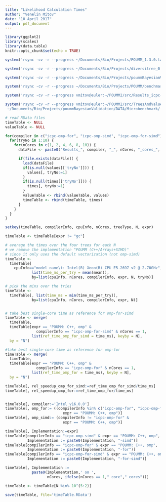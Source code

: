 ```yaml
---
title: "Likelihood Calculation Times"
author: "Venelin Mitov"
date: "10 April 2017"
output: pdf_document
---
```


```r
library(ggplot2)
library(scales)
library(data.table)
knitr::opts_chunk$set(echo = TRUE)
```

```r
system('rsync -cv -r --progress ~/Documents/Bio/Projects/POUMM_1.3.0.tar.gz vmitov@euler:~/')

system('rsync -cv -r --progress ~/Documents/Bio/Projects/diversitree_0.9-9.tar.gz vmitov@euler:~/')

system('rsync -cv -r --progress ~/Documents/Bio/Projects/poummBayesianValidation/DATA/Microbenchmark/microbenchmark.R vmitov@euler:~/POUMM2/src/microbenchmark.R ')

system('rsync -cv -r --progress ~/Documents/Bio/Projects/POUMM/benchmark/runMicrobenchmark.sh vmitov@euler:~/POUMM2/src/')

system('rsync -cv -r --progress vmitov@euler:~/POUMM2/src/Results_icpc-omp-*.RData ~/Documents/Bio/Projects/poummBayesianValidation/DATA/Microbenchmark/')

system('rsync -cv -r --progress vmitov@euler:~/POUMM2/src/TreesAndValues.RData
 ~/Documents/Bio/Projects/poummBayesianValidation/DATA/Microbenchmark/')

```

```r
# read RData files
timeTable <- NULL
valueTable <- NULL

for(compiler in c("icpc-omp-for", "icpc-omp-simd", "icpc-omp-for-simd")) {
  for(tryNo in 1:10) {
    for(nCores in c(1, 2, 4, 6, 8, 10)) {
      dataFile <- paste0("Results_", compiler, "_", nCores, "_cores_", tryNo, ".RData")

      if(file.exists(dataFile)) {
        load(dataFile)
        if(is.null(values[['tryNo']])) {
          values[, tryNo:=1]
        } 
        if(is.null(times[['tryNo']])) {
          times[, tryNo:=1]
        }
        valueTable <- rbind(valueTable, values)
        timeTable <- rbind(timeTable, times)
      }
    }
  }
}

setkey(timeTable, compilerInfo, cpuInfo, nCores, treeType, N, expr)

timeTable <- timeTable[expr != "gc"]

# average the times over the four trees for each N
# we remove the implementation "POUMM (C++/Arrays+SIMD)" 
# since it only uses the default vectorization (not omp-simd)
timeTable <- 
  timeTable[
    cpuInfo=="model name\t: Intel(R) Xeon(R) CPU E5-2697 v2 @ 2.70GHz", 
            list(time_ms_per_try = mean(mean)),
            by=list(cpuInfo, nCores, compilerInfo, expr, N, tryNo)]

# pick the mins over the tries
timeTable <- 
  timeTable[, list(time_ms = min(time_ms_per_try)),
            by=list(cpuInfo, nCores, compilerInfo, expr, N)]


# take best single-core time as reference for omp-for-simd
timeTable <- merge(
  timeTable,
  timeTable[expr == "POUMM: C++, omp" & 
              compilerInfo == "icpc-omp-for-simd" & nCores == 1, 
            list(ref_time_omp_for_simd = time_ms), keyby = N],
  by = "N")

#take best single-core time as reference for omp-for
timeTable <- merge(
  timeTable,
  timeTable[expr == "POUMM: C++, omp" &
              compilerInfo == "icpc-omp-for" & nCores == 1,
            list(ref_time_omp_for = time_ms), keyby = N],
  by = "N")

timeTable[, rel_speedup_omp_for_simd:=ref_time_omp_for_simd/time_ms]
timeTable[, rel_speedup_omp_for:=ref_time_omp_for/time_ms]


timeTable[, compiler:='Intel v16.0.0']
timeTable[, omp_for:= ((compilerInfo %in% c("icpc-omp-for", "icpc-omp-for-simd")) &
                          expr == "POUMM: C++, omp")]
timeTable[, omp_simd:= (compilerInfo != "icpc-omp-for" &
                          expr == "POUMM: C++, omp")]

timeTable[, Implementation:=expr]
timeTable[compilerInfo == "icpc-omp-simd" & expr == "POUMM: C++, omp", 
          Implementation := paste0(Implementation, "-simd")]
timeTable[compilerInfo == "icpc-omp-for" & expr == "POUMM: C++, omp", 
          Implementation := paste0(Implementation, "-for")]
timeTable[compilerInfo == "icpc-omp-for-simd" & expr == "POUMM: C++, omp", 
          Implementation := paste0(Implementation, "-for-simd")]

timeTable[, Implementation := 
            paste0(Implementation,' on ', 
                   nCores, ifelse(nCores == 1," core"," cores"))]

timeTable <- timeTable[N %in% 10^(5:2)]

save(timeTable, file='timeTable.RData')
```

